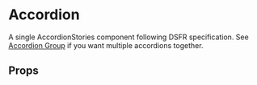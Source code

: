 

<Meta of={AccordionStories} />

# Accordion

A single AccordionStories component following DSFR specification.
See [Accordion Group](?path=/docs/components-acordiongroup--docs) if you want multiple accordions together.

<Canvas of={AccordionStories.Input} />

## Props

<Controls />
